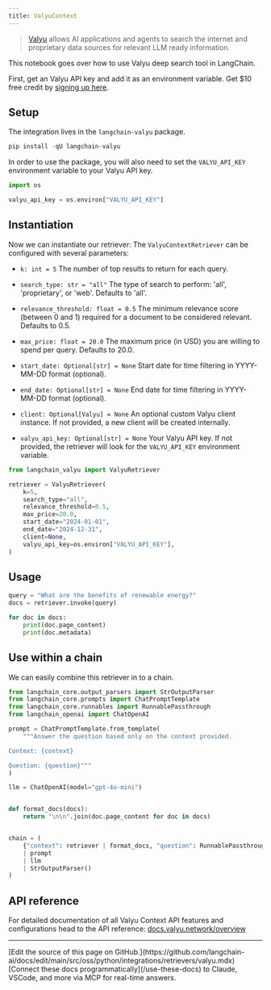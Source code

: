 ```yaml
---
title: ValyuContext
---
```


>[Valyu](https://www.valyu.network/) allows AI applications and agents to search the internet and proprietary data sources for relevant LLM ready information.

This notebook goes over how to use Valyu deep search tool in LangChain.

First, get an Valyu API key and add it as an environment variable. Get $10 free credit  by [signing up here](https://platform.valyu.network/).

## Setup

The integration lives in the `langchain-valyu` package.

```python
pip install -qU langchain-valyu
```

In order to use the package, you will also need to set the `VALYU_API_KEY` environment variable to your Valyu API key.

```python
import os

valyu_api_key = os.environ["VALYU_API_KEY"]
```

## Instantiation

Now we can instantiate our retriever:
The `ValyuContextRetriever` can be configured with several parameters:

- `k: int = 5`
  The number of top results to return for each query.

- `search_type: str = "all"`
  The type of search to perform: 'all', 'proprietary', or 'web'. Defaults to 'all'.

- `relevance_threshold: float = 0.5`
  The minimum relevance score (between 0 and 1) required for a document to be considered relevant. Defaults to 0.5.

- `max_price: float = 20.0`
  The maximum price (in USD) you are willing to spend per query. Defaults to 20.0.

- `start_date: Optional[str] = None`
  Start date for time filtering in YYYY-MM-DD format (optional).

- `end_date: Optional[str] = None`
  End date for time filtering in YYYY-MM-DD format (optional).

- `client: Optional[Valyu] = None`
  An optional custom Valyu client instance. If not provided, a new client will be created internally.

- `valyu_api_key: Optional[str] = None`
  Your Valyu API key. If not provided, the retriever will look for the `VALYU_API_KEY` environment variable.

```python
from langchain_valyu import ValyuRetriever

retriever = ValyuRetriever(
    k=5,
    search_type="all",
    relevance_threshold=0.5,
    max_price=20.0,
    start_date="2024-01-01",
    end_date="2024-12-31",
    client=None,
    valyu_api_key=os.environ["VALYU_API_KEY"],
)
```

## Usage

```python
query = "What are the benefits of renewable energy?"
docs = retriever.invoke(query)

for doc in docs:
    print(doc.page_content)
    print(doc.metadata)
```

## Use within a chain

We can easily combine this retriever in to a chain.

```python
from langchain_core.output_parsers import StrOutputParser
from langchain_core.prompts import ChatPromptTemplate
from langchain_core.runnables import RunnablePassthrough
from langchain_openai import ChatOpenAI

prompt = ChatPromptTemplate.from_template(
    """Answer the question based only on the context provided.

Context: {context}

Question: {question}"""
)

llm = ChatOpenAI(model="gpt-4o-mini")


def format_docs(docs):
    return "\n\n".join(doc.page_content for doc in docs)


chain = (
    {"context": retriever | format_docs, "question": RunnablePassthrough()}
    | prompt
    | llm
    | StrOutputParser()
)
```

## API reference

For detailed documentation of all Valyu Context API features and configurations head to the API reference: [docs.valyu.network/overview](https://docs.valyu.network/overview)

---

<Callout icon="pen-to-square" iconType="regular">
    [Edit the source of this page on GitHub.](https://github.com/langchain-ai/docs/edit/main/src/oss/python/integrations/retrievers/valyu.mdx)
</Callout>
<Tip icon="terminal" iconType="regular">
    [Connect these docs programmatically](/use-these-docs) to Claude, VSCode, and more via MCP for    real-time answers.
</Tip>
